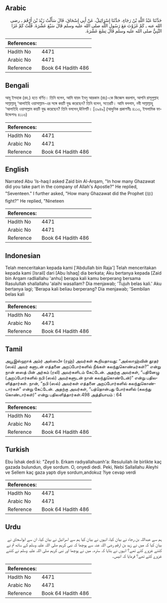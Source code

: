 ## Arabic


<div dir="rtl" lang="ar" style={{fontSize:'larger',backgroundColor:'#f8f9fa',padding:20}}>
حَدَّثَنَا عَبْدُ اللَّهِ بْنُ رَجَاءٍ، حَدَّثَنَا إِسْرَائِيلُ، عَنْ أَبِي إِسْحَاقَ، قَالَ سَأَلْتُ زَيْدَ بْنَ أَرْقَمَ ـ رضى الله عنه ـ كَمْ غَزَوْتَ مَعَ رَسُولِ اللَّهِ صلى الله عليه وسلم قَالَ سَبْعَ عَشْرَةَ‏.‏ قُلْتُ كَمْ غَزَا النَّبِيُّ صلى الله عليه وسلم قَالَ تِسْعَ عَشْرَةَ‏.‏
</div>
<div style={{backgroundColor:'#f8f9fa',padding:20, marginBottom: 10}}><table> <thead> <tr> <th>References:</th> <th></th> </tr> </thead> <tbody><tr><td>Hadith No</td><td>4471</td></tr><tr><td>Arabic No</td><td>4471</td></tr><tr><td>Reference</td><td>Book 64 Hadith 486</td></tr></tbody></table></div>

## Bengali


<div dir="ltr" lang="bn" style={{fontSize:'larger',backgroundColor:'#f8f9fa',padding:20}}>
আবূ ইসহাক (রহ.) হতে বর্ণিত। তিনি বলেন, আমি যায়দ ইবনু আরকাম (রাঃ)-কে জিজ্ঞেস করলাম, আপনি রাসূলুল্লাহ সাল্লাল্লাহু ‘আলাইহি ওয়াসাল্লাম-এর সঙ্গে কয়টি যুদ্ধ করেছেন? তিনি বলেন, সতেরটি। আমি বললাম, নবী সাল্লাল্লাহু ‘আলাইহি ওয়াসাল্লাম কয়টি যুদ্ধ করেছেন? তিনি বললেন,ঊনিশটি। [৩৯৪৯] (আধুনিক প্রকাশনীঃ ৪১১৩, ইসলামিক ফাউন্ডেশনঃ ৪১১৬)
</div>
<div style={{backgroundColor:'#f8f9fa',padding:20, marginBottom: 10}}><table> <thead> <tr> <th>References:</th> <th></th> </tr> </thead> <tbody><tr><td>Hadith No</td><td>4471</td></tr><tr><td>Arabic No</td><td>4471</td></tr><tr><td>Reference</td><td>Book 64 Hadith 486</td></tr></tbody></table></div>

## English


<div dir="ltr" lang="en" style={{fontSize:'larger',backgroundColor:'#f8f9fa',padding:20}}>
Narrated Abu 'Is-haq:I asked Zaid bin Al-Arqam, "In how many Ghazawat did you take part in the company of Allah's Apostle?" He replied, "Seventeen." I further asked, "How many Ghazawat did the Prophet (ﷺ) fight?" He replied, "Nineteen
</div>
<div style={{backgroundColor:'#f8f9fa',padding:20, marginBottom: 10}}><table> <thead> <tr> <th>References:</th> <th></th> </tr> </thead> <tbody><tr><td>Hadith No</td><td>4471</td></tr><tr><td>Arabic No</td><td>4471</td></tr><tr><td>Reference</td><td>Book 64 Hadith 486</td></tr></tbody></table></div>

## Indonesian


<div dir="ltr" lang="id" style={{fontSize:'larger',backgroundColor:'#f8f9fa',padding:20}}>
Telah menceritakan kepada kami ['Abdullah bin Raja'] Telah menceritakan kepada kami [Israil] dari [Abu Ishaq] dia berkata; Aku bertanya kepada [Zaid bin Arqam radliallahu 'anhu] berapa kali kamu berperang bersama Rasulullah shallallahu 'alaihi wasallam? Dia menjawab; 'Tujuh belas kali.' Aku bertanya lagi; 'Berapa kali beliau berperang? Dia menjawab; 'Sembilan belas kali
</div>
<div style={{backgroundColor:'#f8f9fa',padding:20, marginBottom: 10}}><table> <thead> <tr> <th>References:</th> <th></th> </tr> </thead> <tbody><tr><td>Hadith No</td><td>4471</td></tr><tr><td>Arabic No</td><td>4471</td></tr><tr><td>Reference</td><td>Book 64 Hadith 486</td></tr></tbody></table></div>

## Tamil


<div dir="ltr" lang="ta" style={{fontSize:'larger',backgroundColor:'#f8f9fa',padding:20}}>
அபூஇஸ்ஹாக் அம்ர் அஸ்ஸபீஈ (ரஹ்) அவர்கள் கூறியதாவது: “அல்லாஹ்வின் தூதர் (ஸல்) அவர் களுடன் எத்தனை அறப்போர்களில் நீங்கள் கலந்துகொண்டீர்கள்?” என்று நான் ஸைத் பின் அர்கம் (ரலி) அவர்களிடம் கேட்டேன். அதற்கு அவர்கள், “பதினேழு (அறப்போர்களில் நபி (ஸல்) அவர்களுடன் நான் கலந்துகொண்டேன்)” என்று பதிலளித்தார்கள். நான், “நபி (ஸல்) அவர்கள் எத்தனை அறப்போர்களில் கலந்துகொண்டார்கள்” என்று கேட்டேன். அதற்கு அவர்கள், “பத்தொன்பது போர்களில் (கலந்து கொண்டார்கள்)” என்று பதிலளித்தார்கள்.498 அத்தியாயம் : 64
</div>
<div style={{backgroundColor:'#f8f9fa',padding:20, marginBottom: 10}}><table> <thead> <tr> <th>References:</th> <th></th> </tr> </thead> <tbody><tr><td>Hadith No</td><td>4471</td></tr><tr><td>Arabic No</td><td>4471</td></tr><tr><td>Reference</td><td>Book 64 Hadith 486</td></tr></tbody></table></div>

## Turkish


<div dir="ltr" lang="tr" style={{fontSize:'larger',backgroundColor:'#f8f9fa',padding:20}}>
Ebu İshak dedi ki: "Zeyd b. Erkam radıyallahuanh'a: Resuluilah ile birlikte kaç gazada bulundun, diye sordum. O, onyedi dedi. Peki, Nebi Sallallahu Aleyhi ve Sellem kaç gaza yaptı diye sordum,andokuz ?iye cevap verdi
</div>
<div style={{backgroundColor:'#f8f9fa',padding:20, marginBottom: 10}}><table> <thead> <tr> <th>References:</th> <th></th> </tr> </thead> <tbody><tr><td>Hadith No</td><td>4471</td></tr><tr><td>Arabic No</td><td>4471</td></tr><tr><td>Reference</td><td>Book 64 Hadith 486</td></tr></tbody></table></div>

## Urdu


<div dir="rtl" lang="ur" style={{fontSize:'larger',backgroundColor:'#f8f9fa',padding:20}}>
ہم سے عبداللہ بن رجاء نے بیان کیا، انہوں نے بیان کیا ہم سے اسرائیل نے بیان کیا، ان سے ابواسحاق نے بیان کیا کہ میں نے زید بن ارقم رضی اللہ عنہ سے پوچھا کہ نبی کریم صلی اللہ علیہ وسلم کے ساتھ تم نے کتنے غزوے کئے تھے؟ انہوں نے بتایا کہ سترہ۔ میں نے پوچھا اور نبی کریم صلی اللہ علیہ وسلم نے کتنے غزوے کئے تھے؟ فرمایا کہ انیس۔
</div>
<div style={{backgroundColor:'#f8f9fa',padding:20, marginBottom: 10}}><table> <thead> <tr> <th>References:</th> <th></th> </tr> </thead> <tbody><tr><td>Hadith No</td><td>4471</td></tr><tr><td>Arabic No</td><td>4471</td></tr><tr><td>Reference</td><td>Book 64 Hadith 486</td></tr></tbody></table></div>